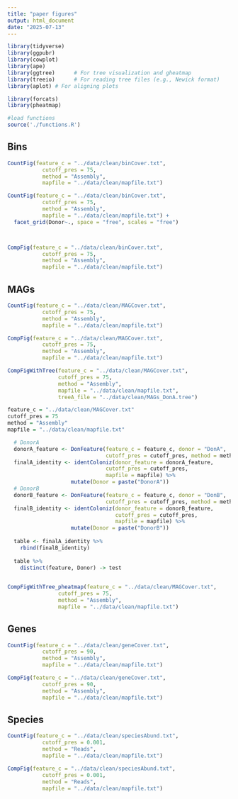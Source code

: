 ```yaml
---
title: "paper figures"
output: html_document
date: "2025-07-13"
---
```


```r

library(tidyverse)
library(ggpubr)
library(cowplot)
library(ape)
library(ggtree)      # For tree visualization and gheatmap
library(treeio)      # For reading tree files (e.g., Newick format)
library(aplot) # For aligning plots

library(forcats)
library(pheatmap)

#load functions
source('./functions.R')

```

## Bins

```r

CountFig(feature_c = "../data/clean/binCover.txt",
           cutoff_pres = 75,
           method = "Assembly",
           mapfile = "../data/clean/mapfile.txt")

CountFig(feature_c = "../data/clean/binCover.txt",
           cutoff_pres = 75,
           method = "Assembly",
           mapfile = "../data/clean/mapfile.txt") +
  facet_grid(Donor~., space = "free", scales = "free")




```

```r

CompFig(feature_c = "../data/clean/binCover.txt",
           cutoff_pres = 75,
           method = "Assembly",
           mapfile = "../data/clean/mapfile.txt") 


```

## MAGs

```r

CountFig(feature_c = "../data/clean/MAGCover.txt",
           cutoff_pres = 75,
           method = "Assembly",
           mapfile = "../data/clean/mapfile.txt") 

```

```r

CompFig(feature_c = "../data/clean/MAGCover.txt",
           cutoff_pres = 75,
           method = "Assembly",
           mapfile = "../data/clean/mapfile.txt")

```


```r

CompFigWithTree(feature_c = "../data/clean/MAGCover.txt",
                cutoff_pres = 75,
                method = "Assembly",
                mapfile = "../data/clean/mapfile.txt",
                treeA_file = "../data/clean/MAGs_DonA.tree")


```


```r

feature_c = "../data/clean/MAGCover.txt"
cutoff_pres = 75
method = "Assembly"
mapfile = "../data/clean/mapfile.txt"

  # DonorA
  donorA_feature <- DonFeature(feature_c = feature_c, donor = "DonA",
                               cutoff_pres = cutoff_pres, method = method)
  finalA_identity <- identColoniz(donor_feature = donorA_feature, 
                               cutoff_pres = cutoff_pres,
                               mapfile = mapfile) %>%
                    mutate(Donor = paste("DonorA"))
  # DonorB
  donorB_feature <- DonFeature(feature_c = feature_c, donor = "DonB",
                               cutoff_pres = cutoff_pres, method = method)
  finalB_identity <- identColoniz(donor_feature = donorB_feature, 
                                  cutoff_pres = cutoff_pres,
                                  mapfile = mapfile) %>%
                    mutate(Donor = paste("DonorB"))
  
  table <- finalA_identity %>%
    rbind(finalB_identity) 
  
  table %>%
    distinct(feature, Donor) -> test
  

```








```r

CompFigWithTree_pheatmap(feature_c = "../data/clean/MAGCover.txt",
                cutoff_pres = 75,
                method = "Assembly",
                mapfile = "../data/clean/mapfile.txt")


```



## Genes

```r

CountFig(feature_c = "../data/clean/geneCover.txt",
           cutoff_pres = 90,
           method = "Assembly",
           mapfile = "../data/clean/mapfile.txt") 

```

```r

CompFig(feature_c = "../data/clean/geneCover.txt",
           cutoff_pres = 90,
           method = "Assembly",
           mapfile = "../data/clean/mapfile.txt") 


```

## Species

```r

CountFig(feature_c = "../data/clean/speciesAbund.txt",
           cutoff_pres = 0.001,
           method = "Reads",
           mapfile = "../data/clean/mapfile.txt") 

```

```r

CompFig(feature_c = "../data/clean/speciesAbund.txt",
           cutoff_pres = 0.001,
           method = "Reads",
           mapfile = "../data/clean/mapfile.txt") 


```

